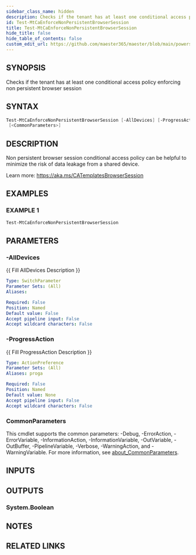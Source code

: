 ```yaml
---
sidebar_class_name: hidden
description: Checks if the tenant has at least one conditional access policy enforcing non persistent browser session
id: Test-MtCaEnforceNonPersistentBrowserSession
title: Test-MtCaEnforceNonPersistentBrowserSession
hide_title: false
hide_table_of_contents: false
custom_edit_url: https://github.com/maester365/maester/blob/main/powershell/public/Test-MtCaEnforceNonPersistentBrowserSession.ps1
---
```


## SYNOPSIS

Checks if the tenant has at least one conditional access policy enforcing non persistent browser session

## SYNTAX

```powershell
Test-MtCaEnforceNonPersistentBrowserSession [-AllDevices] [-ProgressAction <ActionPreference>]
 [<CommonParameters>]
```

## DESCRIPTION

Non persistent browser session conditional access policy can be helpful to minimize the risk of data leakage from a shared device.

Learn more:
https://aka.ms/CATemplatesBrowserSession

## EXAMPLES

### EXAMPLE 1

```powershell
Test-MtCaEnforceNonPersistentBrowserSession
```

## PARAMETERS

### -AllDevices

\{\{ Fill AllDevices Description \}\}

```yaml
Type: SwitchParameter
Parameter Sets: (All)
Aliases:

Required: False
Position: Named
Default value: False
Accept pipeline input: False
Accept wildcard characters: False
```

### -ProgressAction

\{\{ Fill ProgressAction Description \}\}

```yaml
Type: ActionPreference
Parameter Sets: (All)
Aliases: proga

Required: False
Position: Named
Default value: None
Accept pipeline input: False
Accept wildcard characters: False
```

### CommonParameters

This cmdlet supports the common parameters: -Debug, -ErrorAction, -ErrorVariable, -InformationAction, -InformationVariable, -OutVariable, -OutBuffer, -PipelineVariable, -Verbose, -WarningAction, and -WarningVariable. For more information, see [about_CommonParameters](http://go.microsoft.com/fwlink/?LinkID=113216).

## INPUTS

## OUTPUTS

### System.Boolean

## NOTES

## RELATED LINKS
